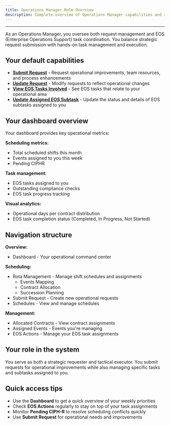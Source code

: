 ```yaml
---
title: Operations Manager Role Overview
description: Complete overview of Operations Manager capabilities and responsibilities
---
```


---


As an Operations Manager, you oversee both request management and EOS (Enterprise Operations Support) task coordination. You balance strategic request submission with hands-on task management and execution.

## Your default capabilities

- **[Submit Request](./submit-request)** - Request operational improvements, team resources, and process enhancements
- **[Update Request](./update-request)** - Modify requests to reflect operational changes
- **[View EOS Tasks Involved](./view-eos-task-involved)** - See EOS tasks that relate to your operational area
- **[Update Assigned EOS Subtask](./update-assigned-eos-subtask)** - Update the status and details of EOS subtasks assigned to you

## Your dashboard overview

Your dashboard provides key operational metrics:

**Scheduling metrics:**
- Total scheduled shifts this month
- Events assigned to you this week
- Pending CIPHR

**Task management:**
- EOS tasks assigned to you
- Outstanding compliance checks
- EOS task progress tracking

**Visual analytics:**
- Operational days per contract distribution
- EOS task completion status (Completed, In Progress, Not Started)

## Navigation structure

**Overview:**
- Dashboard - Your operational command center

**Scheduling:**
- Rota Management - Manage shift schedules and assignments
  - Events Mapping
  - Contract Allocation
  - Succession Planning
- Submit Request - Create new operational requests
- Schedules - View and manage schedules

**Management:**
- Allocated Contracts - View contract assignments
- Assigned Events - Events you're managing
- EOS Actions - Manage your EOS task assignments

## Your role in the system

You serve as both a strategic requester and tactical executor. You submit requests for operational improvements while also managing specific tasks and subtasks assigned to you.

## Quick access tips

- Use the **Dashboard** to get a quick overview of your weekly priorities
- Check **EOS Actions** regularly to stay on top of your task assignments
- Monitor **Pending CIPH-R** to resolve scheduling conflicts quickly
- Use **Submit Request** for operational needs and improvements
